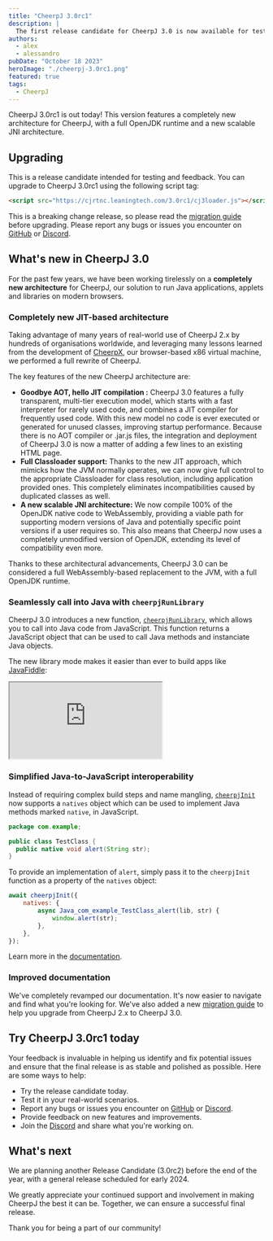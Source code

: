 ```yaml
---
title: "CheerpJ 3.0rc1"
description: |
  The first release candidate for CheerpJ 3.0 is now available for testing and feedback. This version features a completely new architecture for CheerpJ, with a full OpenJDK runtime and a new scalable JNI architecture.
authors:
  - alex
  - alessandro
pubDate: "October 18 2023"
heroImage: "./cheerpj-3.0rc1.png"
featured: true
tags:
  - CheerpJ
---
```


CheerpJ 3.0rc1 is out today! This version features a completely new architecture for CheerpJ, with a full OpenJDK runtime and a new scalable JNI architecture.

## Upgrading

This is a release candidate intended for testing and feedback. You can upgrade to CheerpJ 3.0rc1 using the following script tag:

```html
<script src="https://cjrtnc.leaningtech.com/3.0rc1/cj3loader.js"></script>
```

This is a breaking change release, so please read the [migration guide] before upgrading. Please report any bugs or issues you encounter on [GitHub] or [Discord].

[GitHub]: https://github.com/leaningtech/cheerpj-meta/issues
[Discord]: https://discord.leaningtech.com
[migration guide]: /cheerpj3/migrating-from-cheerpj2

## What's new in CheerpJ 3.0

For the past few years, we have been working tirelessly on a **completely new architecture** for CheerpJ, our solution to run Java applications, applets and libraries on modern browsers.

### Completely new JIT-based architecture

Taking advantage of many years of real-world use of CheerpJ 2.x by hundreds of organisations worldwide, and leveraging many lessons learned from the development of [CheerpX], our browser-based x86 virtual machine, we performed a full rewrite of CheerpJ.

The key features of the new CheerpJ architecture are:

- **Goodbye AOT, hello JIT compilation :** CheerpJ 3.0 features a fully transparent, multi-tier execution model, which starts with a fast interpreter for rarely used code, and combines a JIT compiler for frequently used code. With this new model no code is ever executed or generated for unused classes, improving startup performance. Because there is no AOT compiler or .jar.js files, the integration and deployment of CheerpJ 3.0 is now a matter of adding a few lines to an existing HTML page.
- **Full Classloader support:** Thanks to the new JIT approach, which mimicks how the JVM normally operates, we can now give full control to the appropriate Classloader for class resolution, including application provided ones. This completely eliminates incompatibilities caused by duplicated classes as well.
- **A new scalable JNI architecture:** We now compile 100% of the OpenJDK native code to WebAssembly, providing a viable path for supporting modern versions of Java and potentially specific point versions if a user requires so. This also means that CheerpJ now uses a completely unmodified version of OpenJDK, extending its level of compatibility even more.

Thanks to these architectural advancements, CheerpJ 3.0 can be considered a full WebAssembly-based replacement to the JVM, with a full OpenJDK runtime.

### Seamlessly call into Java with `cheerpjRunLibrary`

CheerpJ 3.0 introduces a new function, [`cheerpjRunLibrary`], which allows you to call into Java code from JavaScript. This function returns a JavaScript object that can be used to call Java methods and instanciate Java objects.

The new library mode makes it easier than ever to build apps like [JavaFiddle](https://javafiddle.leaningtech.com/):

<iframe
	src="https://javafiddle.leaningtech.com/N4IgLglmA2CmIC4QAlbWgewAQHcMCdoATXKACywGUcIA7AcxABoQBXAByIEMxYjEQAJgAMggMwBaAIzCJwgKwAVKQBYEqhPOEA6MVMEAtZiABmEOAGdEAbVDseZAQFkudbQCsuANy7GAxhi0vEECEAC27ARgWJ4+2lw4YNoAYoFgANwAOrThkfjRsVwAHtoWNAzaAFLJ+FxhsFk5EVEx3sWl5fRVADJcAEZojbkthSVldF2VAApctIPZw-mtPmOd2tQTAKqQ0FAQsBZDzUujHRPafQREsPjaAKIRYACeAEJXN43ZftBcFhZYLjoWFycHqQX+ACVWLRaP04FhgNksMisOxWH1dn4sBYwDwIFivBgICQwq5aAAKShgfATawAXSwXHw9AsAEoEUiUVyNgxtuY9gdtHRCQBrWC9Xj4clzHAAsnk1msxpcgC+2U5yLRGPxWEJxKw+GhCo5tC5XOmszQqKwAF4sDKsBa5tAFcqzZrSrAwG98NcpQ6Huxnj6-eSZEwsOHI8IIzJFZ9Te7Hb0BtAsGm7Q7Kim0OTMig0JgIwBhMiwG7sSoAQnzSo1ZugnrAqSC0tgspbYDzIEoNwgJnzEc72im3QAggBJAByEZUgnj9a57HiRCI5Ogddoi5R1Vq9SwJlt9vbjpqdVg3Z59CwsCKdXYcFrbvdJhXa-Ym6TB+09j8Itd27Iq+Fhet0GB+HigQQmgeJeLAigYNKrDoJ+SbAV6ABqEAWBAGIXtSrCwKhyJqrQpEgCqdIqkAA/embed?theme=dark"
	class="border border-stone-700 rounded-md w-full h-[40rem]"
></iframe>

### Simplified Java-to-JavaScript interoperability

Instead of requiring complex build steps and name mangling, [`cheerpjInit`] now supports a `natives` object which can be used to implement Java methods marked `native`, in JavaScript.

```java title="TestClass.java"
package com.example;

public class TestClass {
  public native void alert(String str);
}
```

To provide an implementation of `alert`, simply pass it to the `cheerpjInit` function as a property of the `natives` object:

```js
await cheerpjInit({
	natives: {
		async Java_com_example_TestClass_alert(lib, str) {
			window.alert(str);
		},
	},
});
```

Learn more in the [documentation](/cheerpj3/guides/Implementing-Java-native-methods-in-JavaScript).

### Improved documentation

We've completely revamped our documentation. It's now easier to navigate and find what you're looking for. We've also added a new [migration guide] to help you upgrade from CheerpJ 2.x to CheerpJ 3.0.

[CheerpX]: /cheerpx
[`cheerpjRunLibrary`]: /cheerpj3/reference/cheerpjRunLibrary
[`cheerpjInit`]: /cheerpj3/reference/cheerpjInit

## Try CheerpJ 3.0rc1 today


<LinkButton
	type="primary"
	href="/cheerpj3/getting-started"
	label="Get started"
	iconRight="mi:arrow-right"
/>

<LinkButton
	type="secondary"
	href="/cheerpj3/migrating-from-cheerpj2"
	label="Migration guide"
/>

Your feedback is invaluable in helping us identify and fix potential issues and
ensure that the final release is as stable and polished as possible. Here are
some ways to help:

- Try the release candidate today.
- Test it in your real-world scenarios.
- Report any bugs or issues you encounter on [GitHub] or [Discord].
- Provide feedback on new features and improvements.
- Join the [Discord] and share what you're working on.

## What's next

We are planning another Release Candidate (3.0rc2) before the end of the year, with a general release scheduled for early 2024.

We greatly appreciate your continued support and involvement in making CheerpJ the best it can be. Together, we can ensure a successful final release.

Thank you for being a part of our community!
